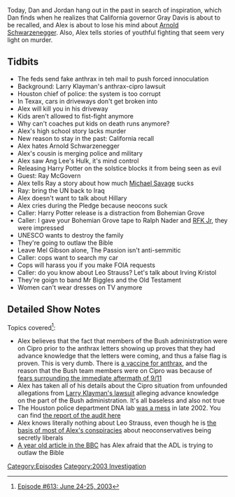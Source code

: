 {{DEFAULTSORT:
    #_EPISODE_0613:June 24-25, 2003
}}{{Episode
    | title             = June 24-25, 2003
    | caption           = Listen to this episode on [https://knowledgefight.libsyn.com/613-june-24-25-2003 Libsyn] [https://open.spotify.com/episode/2NlH3FjlcwIfCMTSPKr2Uo Spotify], Read the [[Transcript/613: June 24-25, 2003|Unofficial Transcript]]
    | episodeNumber     = 613
    | length            = 01:31:57
    | airDate           = November 5, 2021
    | coverageStartDate = June 24, 2003
    | coverageEndDate   = June 25, 2003
    | episodeType       = [[:Category:2003 Investigation|2003 Investigation]]
    | appearance        = [[Larry Klayman]], [[Arnold Schwarzenegger]], [[Ray McGovern]], [[Michael Savage]], [[Ralph Nader]], [[RFK Jr]], [[Mel Gibson]], [[Leo Strauss]], [[Irving Kristol]]
    | oocDrop           = Barney, you're on the air
    | previousEpisode   = [[612: October 31, 2021]]
    | nextEpisode       = [[614: The Purge of Gates]]
}}

{{Stub}}

Today, Dan and Jordan hang out in the past in search of inspiration, which Dan finds when he realizes that California governor Gray Davis is about to be recalled, and Alex is about to lose his mind about [[Arnold Schwarzenegger]].  Also, Alex tells stories of youthful fighting that seem very light on murder.

==Tidbits==

*The feds send fake anthrax in teh mail to push forced innoculation
*Background: Larry Klayman's anthrax-cipro lawsuit
*Houston chief of police: the system is too corrupt
*In Texax, cars in driveways don't get broken into
*Alex will kill you in his driveway
*Kids aren't allowed to fist-fight anymore
*Why can't coaches put kids on death runs anymore?
*Alex's high school story lacks murder
*New reason to stay in the past: California recall
*Alex hates Arnold Schwarzenegger
*Alex's cousin is merging police and military
*Alex saw Ang Lee's Hulk, it's mind control
*Releasing Harry Potter on the solstice blocks it from being seen as evil
*Guest: Ray McGovern
*Alex tells Ray a story about how much [[Michael Savage]] sucks
*Ray: bring the UN back to Iraq
*Alex doesn't want to talk about Hillary
*Alex cries during the Pledge because neocons suck
*Caller: Harry Potter release is a distraction from Bohemian Grove
*Caller: I gave your Bohemian Grove tape to Ralph Nader and [[Robert F. Kennedy Jr.|RFK Jr]], they were impressed
*UNESCO wants to destroy the family
*They're going to outlaw the Bible
*Leave Mel Gibson alone, The Passion isn't anti-semmitic
*Caller: cops want to search my car
*Cops will harass you if you make FOIA requests
*Caller: do you know about Leo Strauss? Let's talk about Irving Kristol
*They're goign to band Mr Biggles and the Old Testament
*Women can't wear dresses on TV anymore

==Detailed Show Notes==

Topics covered<ref>[https://knowledgefight.com/research/2021/11/4/episode-613-june-24-25-2003 Episode #613: June 24-25, 2003]</ref>:

*Alex believes that the fact that members of the Bush administration were on Cipro prior to the anthrax letters showing up proves that they had advance knowledge that the letters were coming, and thus a false flag is proven. This is very dumb. There is [https://my.clevelandclinic.org/health/diseases/10853-anthrax a vaccine for anthrax], and the reason that the Bush team members were on Cipro was because of [https://www.politico.eu/article/were-the-only-plane-in-the-sky-september-11-george-bush/ fears surrounding the immediate aftermath of 9/11]
*Alex has taken all of his details about the Cipro situation from unfounded allegations from [https://www.nytimes.com/2002/06/08/us/traces-of-terror-suit-seeking-anthrax-documents-is-filed.html Larry Klayman's lawsuit] alleging advance knowledge on the part of the Bush administration. It's all baseless and also not true
*The Houston police department DNA lab [https://tulsaworld.com/archive/leaky-roof-not-only-woe-in-houston-police-lab/article_8a5be91d-3afd-506f-bd2a-bf0a203bdf2c.html was a mess] in late 2002. You can find [http://www.hpdlabinvestigation.org/reports/070613report.pdf the report of the audit here]
*Alex knows literally nothing about Leo Strauss, even though he is [https://web.archive.org/web/20050206192824/http://www.atimes.com/atimes/Middle_East/EE09Ak01.html the basis of most of Alex's conspiracies] about neoconservatives being secretly liberals
*[http://news.bbc.co.uk/2/hi/uk_news/politics/1947370.stm A year old article in the BBC] has Alex afraid that the ADL is trying to outlaw the Bible

[[Category:Episodes]]
[[Category:2003 Investigation]]
